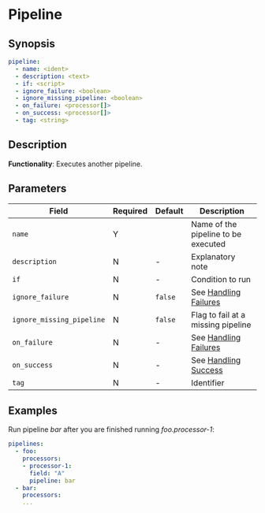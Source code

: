 # Pipeline

## Synopsis

```yaml {2}
pipeline:
  - name: <ident>
  - description: <text>
  - if: <script>
  - ignore_failure: <boolean>
  - ignore_missing_pipeline: <boolean>
  - on_failure: <processor[]>
  - on_success: <processor[]>
  - tag: <string>
```

## Description

**Functionality**: Executes another pipeline.

## Parameters

|Field|Required|Default|Description|
|---|---|---|---|
|`name`|Y||Name of the pipeline to be executed|
|`description`|N|-|Explanatory note|
|`if`|N|-|Condition to run|
|`ignore_failure`|N|`false`|See [Handling Failures](../handling-failures.mdx)|
|`ignore_missing_pipeline`|N|`false`|Flag to fail at a missing pipeline|
|`on_failure`|N|-|See [Handling Failures](../handling-failures.mdx)|
|`on_success`|N|-|See [Handling Success](../handling-success.mdx)|
|`tag`|N|-|Identifier|

## Examples

Run pipeline _bar_ after you are finished running _foo.processor-1_:

```yaml
pipelines:
  - foo:
    processors:
    - processor-1:
      field: "A"
      pipeline: bar
  - bar:
    processors:
    ...
```
